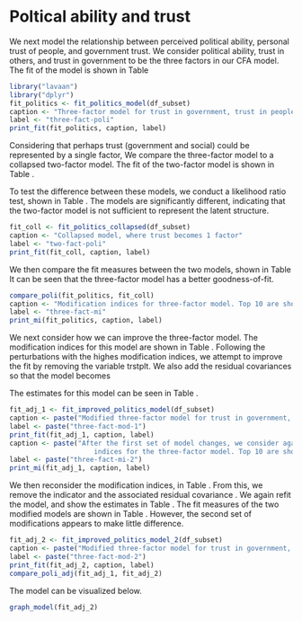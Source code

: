 # Poltical ability and trust

We next model the relationship between perceived political ability, personal trust
of people, and government trust. We consider political ability, trust in others, and trust
in government to be the three factors in our CFA model. The fit of the model is shown in Table \ref{tab:three-fact-poli}
\begin{verbatim}
    # Trust in government
    gov_trust =~ trstprl + trstprt + trstplt  + trstep + trstun
    # Trust in people
    people_trust =~ ppltrst + pplfair + pplhlp 
    # Poltical ability
    poltical_able =~ psppipla + actrolga + psppsgva + cptppola
\end{verbatim}
```r
library("lavaan")
library("dplyr")
fit_politics <- fit_politics_model(df_subset)
caption <- "Three-factor model for trust in government, trust in people, and political ability"
label <- "three-fact-poli"
print_fit(fit_politics, caption, label)
```
Considering that perhaps trust (government and social) could be represented
by a single factor, We compare the three-factor model to a collapsed
two-factor model. The fit of the two-factor model is shown in Table \ref{tab:two-fact-poli}.
\begin{verbatim}
    # Trust 
    gov_trust =~ trstprl + trstprt + trstplt + trstep + trstun + ppltrst + pplfair + pplhlp 
    # Poltical ability
    poltical_able =~ psppipla + actrolga + psppsgva + cptppola
\end{verbatim}

To test the difference between these models, we conduct a likelihood ratio test, shown in Table \ref{tab:collapse-compare}. The models are significantly different, 
indicating that the two-factor model is not sufficient to represent the latent structure.
```r
fit_coll <- fit_politics_collapsed(df_subset)
caption <- "Collapsed model, where trust becomes 1 factor"
label <- "two-fact-poli"
print_fit(fit_coll, caption, label)
```

We then compare the fit measures between the two models, shown in Table \ref{tab:three-fact-compare}
It can be seen that the three-factor model has a better goodness-of-fit.
```r
compare_poli(fit_politics, fit_coll)
caption <- "Modification indices for three-factor model. Top 10 are shown."
label <- "three-fact-mi"
print_mi(fit_politics, caption, label)
```
We next consider how we can improve the three-factor model. The modification 
indices for this model are shown in Table \ref{tab:three-fact-mi}. 
Following the perturbations with the highes modification indices, 
we attempt to improve the fit by removing the variable trstplt. We also 
add the residual covariances 
\begin{itemize}
    \item \verb+trstep ~~ trstun+
    \item \verb+trstprl ~~ trstep+
    \item \verb+actrolga ~~ cptppola+
\end{itemize}
so that the model becomes
\begin{verbatim}
    # Trust in government
    gov_trust =~ trstprl + trstprt + trstep + trstun
    # Trust in people
    people_trust =~ ppltrst + pplfair + pplhlp 
    # Poltical ability
    poltical_able =~ psppipla + actrolga + psppsgva + cptppola
    # Add residual covariance
    trstep ~~ trstun
    trstprl ~~ trstep
    actrolga ~~ cptppola
\end{verbatim}

The estimates for this model can be seen in Table \ref{tab:three-fact-mod-1}.

```r
fit_adj_1 <- fit_improved_politics_model(df_subset)
caption <- paste("Modified three-factor model for trust in government, trust in people, and political ability. Residual covariances are added and trstplt is removed.")
label <- paste("three-fact-mod-1")
print_fit(fit_adj_1, caption, label)
caption <- paste("After the first set of model changes, we consider again the modification 
                     indices for the three-factor model. Top 10 are shown.")
label <- paste("three-fact-mi-2")
print_mi(fit_adj_1, caption, label)
```
We then reconsider the modification indices, in Table \ref{tab:three-fact-mi-2}.
From this, we remove the indicator \verb+actrolga+ and the associated residual
covariance \verb+actrolga ~~ cptppola+. We again refit the model, and show the estimates
in Table \ref{tab:three-fact-mod-2}. The fit measures of the two modified models are 
shown in Table \ref{tab:mod-three-fact-compare}. However, the second set of modifications
appears to make little difference.
```r
fit_adj_2 <- fit_improved_politics_model_2(df_subset)
caption <- paste("Modified three-factor model for trust in government, trust in people, and political ability. Variable actrolga is removed, as well as its associated covariance.")
label <- paste("three-fact-mod-2")
print_fit(fit_adj_2, caption, label)
compare_poli_adj(fit_adj_1, fit_adj_2)
```
The model can be visualized below.
```r
graph_model(fit_adj_2)
```
